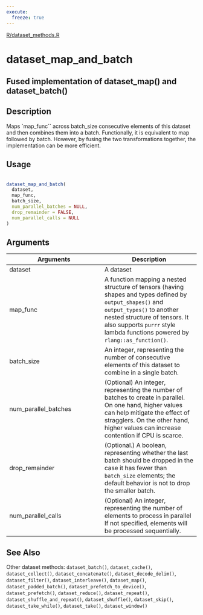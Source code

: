 ```yaml
---
execute:
  freeze: true
---
```


[R/dataset_methods.R](https://github.com/rstudio/tfdatasets//blob/main/R/dataset_methods.R#L363) 

# dataset_map_and_batch

## Fused implementation of dataset_map() and dataset_batch()

## Description
 Maps `map_func`` across batch_size consecutive elements of this dataset and then combines them into a batch. Functionally, it is equivalent to map followed by batch. However, by fusing the two transformations together, the implementation can be more efficient. 


## Usage
```r
 
dataset_map_and_batch( 
  dataset, 
  map_func, 
  batch_size, 
  num_parallel_batches = NULL, 
  drop_remainder = FALSE, 
  num_parallel_calls = NULL 
) 
```

## Arguments
|Arguments|Description|
|---|---|
| dataset | A dataset |
| map_func | A function mapping a nested structure of tensors (having shapes and types defined by `output_shapes()` and `output_types()` to another nested structure of tensors. It also supports `purrr` style lambda functions powered by `rlang::as_function()`. |
| batch_size | An integer, representing the number of consecutive elements of this dataset to combine in a single batch. |
| num_parallel_batches | (Optional) An integer, representing the number of batches to create in parallel. On one hand, higher values can help mitigate the effect of stragglers. On the other hand, higher values can increase contention if CPU is scarce. |
| drop_remainder | (Optional.) A boolean, representing whether the last batch should be dropped in the case it has fewer than `batch_size` elements; the default behavior is not to drop the smaller batch. |
| num_parallel_calls | (Optional) An integer, representing the number of elements to process in parallel If not specified, elements will be processed sequentially. |






## See Also
 Other dataset methods:  `dataset_batch()`, `dataset_cache()`, `dataset_collect()`, `dataset_concatenate()`, `dataset_decode_delim()`, `dataset_filter()`, `dataset_interleave()`, `dataset_map()`, `dataset_padded_batch()`, `dataset_prefetch_to_device()`, `dataset_prefetch()`, `dataset_reduce()`, `dataset_repeat()`, `dataset_shuffle_and_repeat()`, `dataset_shuffle()`, `dataset_skip()`, `dataset_take_while()`, `dataset_take()`, `dataset_window()` 

